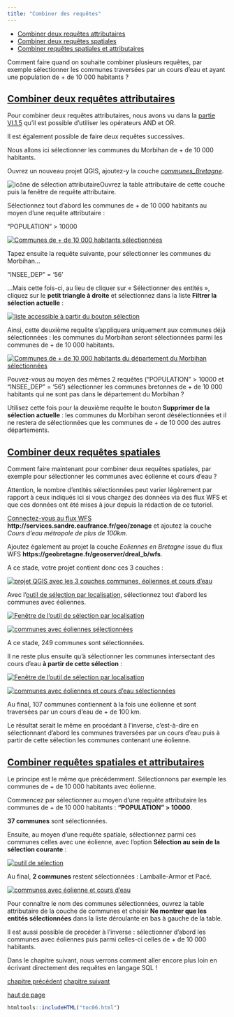 ```yaml
---
title: "Combiner des requêtes"
---
```


::: {.row}

::: {.content .col-xs-12 .col-sm-8 .col-md-9}

* [Combiner deux requêtes attributaires](#VI31)
* [Combiner deux requêtes spatiales](#VI32)
* [Combiner requêtes spatiales et attributaires](#VI33)

Comment faire quand on souhaite combiner plusieurs requêtes, par exemple sélectionner les communes traversées par un cours d'eau et ayant une population de + de 10 000 habitants ?

## [Combiner deux requêtes attributaires](#VI31) {#VI31}

Pour combiner deux requêtes attributaires, nous avons vu dans la [partie VI.1.5](06_01_req_attrib.html#VI15) qu'il est possible d'utiliser les opérateurs AND et OR.

Il est également possible de faire deux requêtes successives.

Nous allons ici sélectionner les communes du Morbihan de + de 10 000 habitants.

Ouvrez un nouveau projet QGIS, ajoutez-y la couche *[communes\_Bretagne](donnees/TutoQGIS_06_Requetes.zip)*.

![icône de sélection attributaire](illustrations/tous/6_3_selection_attrib_icone.png)Ouvrez la table attributaire de cette couche puis la fenêtre de requête attributaire.

Sélectionnez tout d'abord les communes de + de 10 000 habitants au moyen d'une requête attributaire :

 "POPULATION" > 10000

[![Communes de + de 10 000 habitants sélectionnées](illustrations/tous/6_3_sup10000hab.png)](illustrations/tous/6_3_sup10000hab.png)

Tapez ensuite la requête suivante, pour sélectionner les communes du Morbihan...

 "INSEE\_DEP" = '56' 

...Mais cette fois-ci, au lieu de cliquer sur « Sélectionner des entités », cliquez sur le **petit triangle à droite** et sélectionnez dans la liste **Filtrer la sélection actuelle** :

[![liste accessible à partir du bouton sélection](illustrations/tous/6_3_selection_liste.png)](illustrations/tous/6_3_selection_liste.png)

Ainsi, cette deuxième requête s'appliquera uniquement aux communes déjà sélectionnées : les communes du Morbihan seront sélectionnées parmi les communes de + de 10 000 habitants.

[![Communes de + de 10 000 habitants du département du Morbihan sélectionnées](illustrations/tous/6_3_sup10000hab_morbihan.png)](illustrations/tous/6_3_sup10000hab_morbihan.png)

Pouvez-vous au moyen des mêmes 2 requêtes ("POPULATION" > 10000 et "INSEE\_DEP" = '56') sélectionner les communes bretonnes de + de 10 000 habitants qui ne sont pas dans le département du Morbihan ?

Utilisez cette fois pour la deuxième requête le bouton **Supprimer de la sélection actuelle** : les communes du Morbihan seront désélectionnées et il ne restera de sélectionnées que les communes de + de 10 000 des autres départements.

## [Combiner deux requêtes spatiales](#VI32) {#VI32}

Comment faire maintenant pour combiner deux requêtes spatiales, par exemple pour sélectionner les communes avec éolienne et cours d'eau ?

Attention, le nombre d'entités sélectionnées peut varier légèrement par rapport à ceux indiqués ici si vous chargez des données via des flux WFS et que ces données ont été mises à jour depuis la rédaction de ce tutoriel.

[Connectez-vous au flux WFS](03_02_donnees_flux.html#III23) **http://services.sandre.eaufrance.fr/geo/zonage** et ajoutez la couche *Cours d'eau métropole de plus de 100km*.

Ajoutez également au projet la couche *Eoliennes en Bretagne* issue du flux WFS **https://geobretagne.fr/geoserver/dreal\_b/wfs**.

A ce stade, votre projet contient donc ces 3 couches :

[![projet QGIS avec les 3 couches communes, éoliennes et cours d'eau](illustrations/tous/6_3_couches_chargees.png)](illustrations/tous/6_3_couches_chargees.png)

Avec l'[outil de sélection par localisation](06_02_req_spatiales.html#VI21), sélectionnez tout d'abord les communes avec éoliennes.

[![Fenêtre de l'outil de sélection par localisation](illustrations/tous/6_2_select_localisation_fenetre.png)](illustrations/tous/6_2_select_localisation_fenetre.png)

[![communes avec éoliennes sélectionnées](illustrations/tous/6_3_communes_eoliennes.png)](illustrations/tous/6_3_communes_eoliennes.png)

A ce stade, 249 communes sont sélectionnées.

Il ne reste plus ensuite qu'à sélectionner les communes intersectant des cours d'eau **à partir de cette sélection** :

[![Fenêtre de l'outil de sélection par localisation](illustrations/tous/6_3_communes_eoliennes_coursdeau_fenetre.png)](illustrations/tous/6_3_communes_eoliennes_coursdeau_fenetre.png)

[![communes avec éoliennes et cours d'eau sélectionnées](illustrations/tous/6_3_communes_eoliennes_coursdeau.png)](illustrations/tous/6_3_communes_eoliennes_coursdeau.png)

Au final, 107 communes contiennent à la fois une éolienne et sont traversées par un cours d'eau de + de 100 km.

Le résultat serait le même en procédant à l'inverse, c'est-à-dire en sélectionnant d'abord les communes traversées par un cours d'eau puis à partir de cette sélection les communes contenant une éolienne.

## [Combiner requêtes spatiales et attributaires](#VI33) {#VI33}

Le principe est le même que précédemment. Sélectionnons par exemple les communes de + de 10 000 habitants avec éolienne.

Commencez par sélectionner au moyen d'une requête attributaire les communes de + de 10 000 habitants : **"POPULATION" > 10000**.

**37 communes** sont sélectionnées.

Ensuite, au moyen d'une requête spatiale, sélectionnez parmi ces communes celles avec une éolienne, avec l'option **Sélection au sein de la sélection courante** :

[![outil de sélection](illustrations/tous/6_3_communes_sup10000_eoliennes_fenetre.png)](illustrations/tous/6_3_communes_sup10000_eoliennes_fenetre.png)

Au final, **2 communes** restent sélectionnées : Lamballe-Armor et Pacé.

[![communes avec éolienne et cours d'eau](illustrations/tous/6_3_communes_sup10000_eoliennes.png)](illustrations/tous/6_3_communes_sup10000_eoliennes.png)

Pour connaître le nom des communes sélectionnées, ouvrez la table attributaire de la couche de communes et choisir **Ne montrer que les entités sélectionnées** dans la liste déroulante en bas à gauche de la table.

Il est aussi possible de procéder à l'inverse : sélectionner d'abord les communes avec éoliennes puis parmi celles-ci celles de + de 10 000 habitants.

Dans le chapitre suivant, nous verrons comment aller encore plus loin en écrivant directement des requêtes en langage SQL !

[chapitre précédent](06_02_req_spatiales.html)
[chapitre suivant](06_04_req_sql.html)

[haut de page](#wrap)

:::

```r
htmltools::includeHTML("toc06.html")
```

:::

